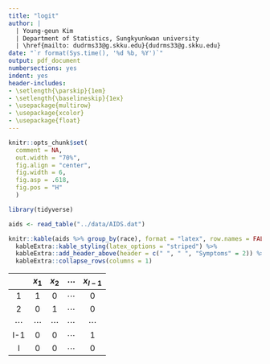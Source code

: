 ```yaml
---
title: "logit"
author: |
  | Young-geun Kim
  | Department of Statistics, Sungkyunkwan university
  | \href{mailto: dudrms33@g.skku.edu}{dudrms33@g.skku.edu}
date: "`r format(Sys.time(), '%d %b, %Y')`"
output: pdf_document
numbersections: yes
indent: yes
header-includes:
- \setlength{\parskip}{1em}
- \setlength{\baselineskip}{1ex}
- \usepackage{multirow}
- \usepackage{xcolor}
- \usepackage{float}
---
```


```r
knitr::opts_chunk$set(
  comment = NA,
  out.width = "70%",
  fig.align = "center",
  fig.width = 6,
  fig.asp = .618,
  fig.pos = "H"
  )
```

```r
library(tidyverse)
```

```r
aids <- read_table("../data/AIDS.dat")
```

```r
knitr::kable(aids %>% group_by(race), format = "latex", row.names = FALSE, booktabs = TRUE) %>% 
  kableExtra::kable_styling(latex_options = "striped") %>% 
  kableExtra::add_header_above(header = c(" ", " ", "Symptoms" = 2)) %>% 
  kableExtra::collapse_rows(columns = 1)
```


| |$x_1$|$x_2$|$\cdots$|$x_{I-1}$|  
|:---:|:---:|:---:|:---:|:---:|  
|1|1|0|$\cdots$|0|  
|2|0|1|$\cdots$|0|  
|$\cdots$|$\cdots$|$\cdots$|$\cdots$|$\cdots$|  
|I-1|0|0|$\cdots$|1|  
|I|0|0|$\cdots$|0|  
